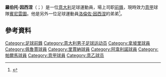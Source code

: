 {{noteTA|G1=football|G2=意甲
|1=zh-hans:因西涅;zh-hk:恩薜尼;zh-hant:因西涅}}
{{Infobox football biography
|name                = 羅伯托·因西涅<br>Roberto Insigne
|fullname            = 
|image               = 
|caption             = 
|birth_date          = {{birth date and age|1994|5|11|df=y}}<ref name=Soccerway/>
|birth_place         = [[意大利|意大利]][[那不勒斯廣域市|那不勒斯廣域市]][[弗拉塔马焦雷|弗拉塔马焦雷]]
|height              = 1.72 m<ref name=Soccerway/>
|position            = [[前鋒_(足球)|前鋒]]
|currentclub         = [[贝内文托足球俱乐部|贝内文托]]
|clubnumber          = 19
|youthclubs1         = [[那不勒斯足球俱乐部|那不勒斯]]
|youthyears1         = 2011–2012
|clubs1              = [[那不勒斯足球俱乐部|那不勒斯]]
|clubs2              = → [[佩魯賈足球會|佩鲁贾]] (外借)
|years1              = 2012–2019
|years2              = 2013–2014
|caps1               = 1
|caps2               = 12
|goals1              = 0
|goals2              = 1
|years3              = 2014–2015
|clubs3              = → [[雷吉納足球俱樂部|雷吉纳]] (外借)
|caps3               = 32
|goals3              = 9
|years4              = 2015–2016
|clubs4              = → [[阿韋利諾足球俱樂部|阿韦利诺]] (外借)
|caps4               = 33
|goals4              = 5
|clubs5              = → [[勒天拿體育會|拉蒂纳]] (外借)
|years5              = 2017
|caps5               = 19
|goals5              = 1
|clubs6              = → [[帕爾馬足球會|帕尔马]] (外借)
|years6              = 2017–2018
|caps6               = 31
|goals6              = 5
|clubs7              = → [[贝内文托足球俱乐部|贝内文托]] (外借)
|years7              = 2018–2019
|caps7               = 27
|goals7              = 8
|clubs8              = [[贝内文托足球俱乐部|贝内文托]]
|years8              = 2019–
|caps8               = 39
|goals8              = 9
|nationalteam1       = {{link-en|意大利18岁以下国家足球队|Italy national under-18 football team|意大利U-18}}
|nationalteam2       = {{link-en|意大利19岁以下国家足球队|Italy national under-19 football team|意大利U-19}}
|nationalyears1      = 2011
|nationalyears2      = 2012–2013
|nationalcaps1       = 1
|nationalcaps2       = 9
|nationalgoals1      = 0
|nationalgoals2      = 0
|medaltemplates      = 
|club-update         = 2020年10月25日
|nationalteam-update = 2013年6月1日
|nationalyears3      = 2013
|nationalteam3       = [[義大利21歲以下國家足球隊|意大利U-21]]
|nationalcaps3       = 3
|nationalgoals3      = 2
}}
'''羅伯托·因西涅'''（{{lang-it|'''Roberto Insigne'''}}；{{bd|1994年|5月11日}}）是一位[[意大利|意大利]]足球運動員，場上司职[[前锋_(足球)|前鋒]]，現時效力[[意甲|意甲]]球隊[[貝內文托足球俱樂部|賓尼雲圖]]。他是另外一位足球運動員[[洛倫佐·因西涅|洛倫佐·因西涅]]的弟弟<ref>{{cite web |url=http://www.uefa.com/under19/news/newsid=1952415.html |title=Group 7 rivals want finals return |publisher=UEFA |date=21 May 2013 |accessdate=15 February 2014 |archive-date=2019-01-15 |archive-url=https://web.archive.org/web/20190115132448/https://www.uefa.com/under19/news/newsid=1952415.html |dead-url=no }}</ref>。

==參考資料==
{{Reflist}}

{{贝内文托球员名单}}
<!--{{拿玻里球員名單}}-->

{{DEFAULTSORT:Insigne, Roberto}}
[[Category:足球前鋒|Category:足球前鋒]]
[[Category:意大利男子足球运动员|Category:意大利男子足球运动员]]
[[Category:拿坡里球員|Category:拿坡里球員]]
[[Category:佩魯賈球員|Category:佩魯賈球員]]
[[Category:里賈納球員|Category:里賈納球員]]
[[Category:阿韋利諾球員|Category:阿韋利諾球員]]
[[Category:帕爾馬球員|Category:帕爾馬球員]]
[[Category:意甲球員|Category:意甲球員]]
[[Category:意乙球员|Category:意乙球员]]